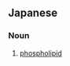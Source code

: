 ==Japanese==
{{ja-kanjitab|りん|し|しつ|yomi=o}}

===Noun===
{{ja-noun|りんししつ}}

# {{lb|ja|chemistry|sort=りんししつ}} [[phospholipid]]